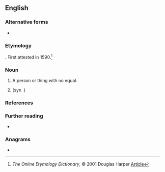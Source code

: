 ==English==

===Alternative forms===
* {{l|en|nonsuch}}

===Etymology===
{{affix|en|none|such}}. First attested in 1590.<ref>''The Online Etymology Dictionary'', © 2001 Douglas Harper [http://www.etymonline.com/index.php?allowed_in_frame=0&search=nonesuch&searchmode=none Article]</ref>

===Noun===
{{en-noun|es}}

# A person or thing with no equal.
#: {{syn|en|ideal|paragon|nonpareil}}
# {{taxlink|Silene chalcedonica|species}} (syn. {{taxlink|Lychnis chalcedonica|species}})
#: {{syn|en|burning love|dusky salmon}}

===References===
<references/>

===Further reading===
* {{pedia|Lychnis chalcedonica|i=1}}

===Anagrams===
* {{anagrams|en|a=cehnnosu|unchosen}}